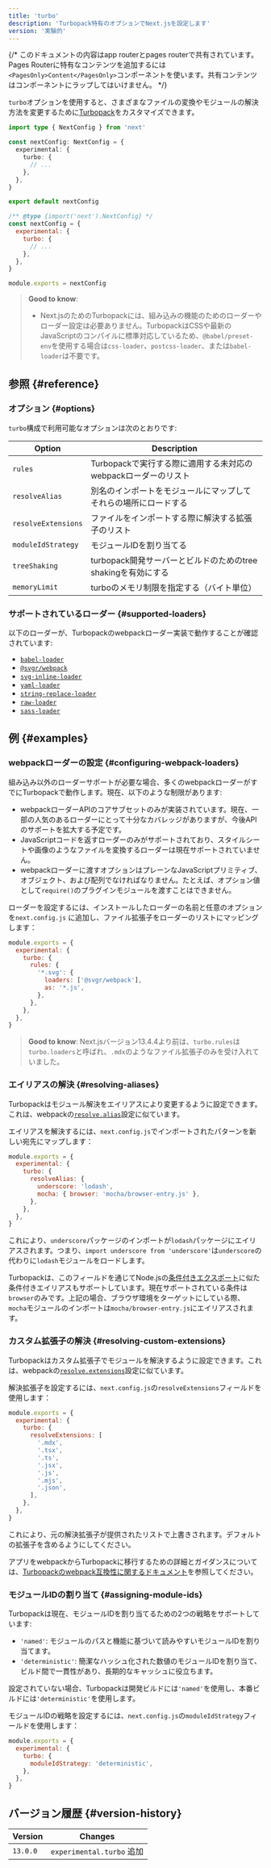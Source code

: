 ```yaml
---
title: 'turbo'
description: 'Turbopack特有のオプションでNext.jsを設定します'
version: '実験的'
---
```


{/* このドキュメントの内容はapp routerとpages routerで共有されています。Pages Routerに特有なコンテンツを追加するには`<PagesOnly>Content</PagesOnly>`コンポーネントを使います。共有コンテンツはコンポーネントにラップしてはいけません。 */}

`turbo`オプションを使用すると、さまざまなファイルの変換やモジュールの解決方法を変更するために[Turbopack](/docs/app/api-reference/turbopack)をカスタマイズできます。

<Tabs>
<TabItem value="ts" label="TypeScript">

```ts title="next.config.ts" switcher
import type { NextConfig } from 'next'

const nextConfig: NextConfig = {
  experimental: {
    turbo: {
      // ...
    },
  },
}

export default nextConfig
```

</TabItem>
<TabItem value="js" label="JavaScript">

```js title="next.config.js" switcher
/** @type {import('next').NextConfig} */
const nextConfig = {
  experimental: {
    turbo: {
      // ...
    },
  },
}

module.exports = nextConfig
```

</TabItem>
</Tabs>

> **Good to know**:
>
> - Next.jsのためのTurbopackには、組み込みの機能のためのローダーやローダー設定は必要ありません。TurbopackはCSSや最新のJavaScriptのコンパイルに標準対応しているため、`@babel/preset-env`を使用する場合は`css-loader`、`postcss-loader`、または`babel-loader`は不要です。

## 参照 {#reference}

### オプション {#options}

`turbo`構成で利用可能なオプションは次のとおりです:

| Option              | Description                                                      |
| ------------------- | ---------------------------------------------------------------- |
| `rules`             | Turbopackで実行する際に適用する未対応のwebpackローダーのリスト   |
| `resolveAlias`      | 別名のインポートをモジュールにマップしてそれらの場所にロードする |
| `resolveExtensions` | ファイルをインポートする際に解決する拡張子のリスト               |
| `moduleIdStrategy`  | モジュールIDを割り当てる                                         |
| `treeShaking`       | turbopack開発サーバーとビルドのためのtree shakingを有効にする    |
| `memoryLimit`       | turboのメモリ制限を指定する（バイト単位）                        |

### サポートされているローダー {#supported-loaders}

以下のローダーが、Turbopackのwebpackローダー実装で動作することが確認されています:

- [`babel-loader`](https://www.npmjs.com/package/babel-loader)
- [`@svgr/webpack`](https://www.npmjs.com/package/@svgr/webpack)
- [`svg-inline-loader`](https://www.npmjs.com/package/svg-inline-loader)
- [`yaml-loader`](https://www.npmjs.com/package/yaml-loader)
- [`string-replace-loader`](https://www.npmjs.com/package/string-replace-loader)
- [`raw-loader`](https://www.npmjs.com/package/raw-loader)
- [`sass-loader`](https://www.npmjs.com/package/sass-loader)

## 例 {#examples}

### webpackローダーの設定 {#configuring-webpack-loaders}

組み込み以外のローダーサポートが必要な場合、多くのwebpackローダーがすでにTurbopackで動作します。現在、以下のような制限があります:

- webpackローダーAPIのコアサブセットのみが実装されています。現在、一部の人気のあるローダーにとって十分なカバレッジがありますが、今後APIのサポートを拡大する予定です。
- JavaScriptコードを返すローダーのみがサポートされており、スタイルシートや画像のようなファイルを変換するローダーは現在サポートされていません。
- webpackローダーに渡すオプションはプレーンなJavaScriptプリミティブ、オブジェクト、および配列でなければなりません。たとえば、オプション値として`require()`のプラグインモジュールを渡すことはできません。

ローダーを設定するには、インストールしたローダーの名前と任意のオプションを`next.config.js` に追加し、ファイル拡張子をローダーのリストにマッピングします：

```js title="next.config.js"
module.exports = {
  experimental: {
    turbo: {
      rules: {
        '*.svg': {
          loaders: ['@svgr/webpack'],
          as: '*.js',
        },
      },
    },
  },
}
```

> **Good to know**: Next.jsバージョン13.4.4より前は、`turbo.rules`は`turbo.loaders`と呼ばれ、`.mdx`のようなファイル拡張子のみを受け入れていました。

### エイリアスの解決 {#resolving-aliases}

Turbopackはモジュール解決をエイリアスにより変更するように設定できます。これは、webpackの[`resolve.alias`](https://webpack.js.org/configuration/resolve/#resolvealias)設定に似ています。

エイリアスを解決するには、`next.config.js`でインポートされたパターンを新しい宛先にマップします：

```js title="next.config.js"
module.exports = {
  experimental: {
    turbo: {
      resolveAlias: {
        underscore: 'lodash',
        mocha: { browser: 'mocha/browser-entry.js' },
      },
    },
  },
}
```

これにより、`underscore`パッケージのインポートが`lodash`パッケージにエイリアスされます。つまり、`import underscore from 'underscore'`は`underscore`の代わりに`lodash`モジュールをロードします。

Turbopackは、このフィールドを通じてNode.jsの[条件付きエクスポート](https://nodejs.org/docs/latest-v18.x/api/packages.html#conditional-exports)に似た条件付きエイリアスもサポートしています。現在サポートされている条件は`browser`のみです。上記の場合、ブラウザ環境をターゲットにしている際、`mocha`モジュールのインポートは`mocha/browser-entry.js`にエイリアスされます。

### カスタム拡張子の解決 {#resolving-custom-extensions}

Turbopackはカスタム拡張子でモジュールを解決するように設定できます。これは、webpackの[`resolve.extensions`](https://webpack.js.org/configuration/resolve/#resolveextensions)設定に似ています。

解決拡張子を設定するには、`next.config.js`の`resolveExtensions`フィールドを使用します：

```js title="next.config.js"
module.exports = {
  experimental: {
    turbo: {
      resolveExtensions: [
        '.mdx',
        '.tsx',
        '.ts',
        '.jsx',
        '.js',
        '.mjs',
        '.json',
      ],
    },
  },
}
```

これにより、元の解決拡張子が提供されたリストで上書きされます。デフォルトの拡張子を含めるようにしてください。

アプリをwebpackからTurbopackに移行するための詳細とガイダンスについては、[Turbopackのwebpack互換性に関するドキュメント](https://turbo.build/pack/docs/migrating-from-webpack)を参照してください。

### モジュールIDの割り当て {#assigning-module-ids}

Turbopackは現在、モジュールIDを割り当てるための2つの戦略をサポートしています:

- `'named'`: モジュールのパスと機能に基づいて読みやすいモジュールIDを割り当てます。
- `'deterministic'`: 簡潔なハッシュ化された数値のモジュールIDを割り当て、ビルド間で一貫性があり、長期的なキャッシュに役立ちます。

設定されていない場合、Turbopackは開発ビルドには`'named'`を使用し、本番ビルドには`'deterministic'`を使用します。

モジュールIDの戦略を設定するには、`next.config.js`の`moduleIdStrategy`フィールドを使用します：

```js title="next.config.js"
module.exports = {
  experimental: {
    turbo: {
      moduleIdStrategy: 'deterministic',
    },
  },
}
```

## バージョン履歴 {#version-history}

| Version  | Changes                   |
| -------- | ------------------------- |
| `13.0.0` | `experimental.turbo` 追加 |
